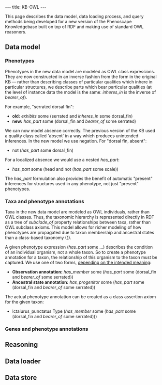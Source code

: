 ---
title: KB-OWL
---

This page describes the data model, data loading process, and query methods being developed for a new version of the Phenoscape Knowledgebase built on top of RDF and making use of standard OWL reasoners.

==Data model==
===Phenotypes===
Phenotypes in the new data model are modeled as OWL class expressions. They are now constructed in an inverse fashion from the form in the original KB — rather than describing classes of particular qualities which inhere in particular structures, we describe parts which bear particular qualities (at the level of instance data the model is the same: ''inheres_in'' is the inverse of ''bearer_of'').

For example, "serrated dorsal fin":
* '''old:''' ''exhibits'' some (serrated and ''inheres_in'' some dorsal_fin)
* '''new:''' ''has_part'' some (dorsal_fin and ''bearer_of'' some serrated)

We can now model absence correctly. The previous version of the KB used a quality class called 'absent' in a way which produces unintended inferences. In the new model we use negation. For "dorsal fin, absent":
* not (''has_part'' some dorsal_fin)

For a localized absence we would use a nested ''has_part'':
* ''has_part'' some (head and not (''has_part'' some scale))

The ''has_part'' formulation also provides the benefit of automatic "present" inferences for structures used in any phenotype, not just "present" phenotypes.

===Taxa and phenotype annotations===
Taxa in the new data model are modeled as OWL individuals, rather than OWL classes. Thus, the taxonomic hierarchy is represented directly in RDF as a tree of ''subclade_of'' property relationships between taxa, rather than OWL subclass axioms. This model allows for richer modeling of how phenotypes are propagated due to taxon membership and ancestral states than a class-based taxonomy ([http://www.mendeley.com/download/public/2280031/4561422715/faae92a74742bc35ceca9b3f5862cb94a4cde61e/dl.pdf]).

A given phenotype expression (''has_part'' some ...) describes the condition of an individual organism, not a whole taxon. So to create a phenotype annotation for a taxon, the relationship of this organism to the taxon must be captured. We use one of two forms, [[Semantics_of_phenotype_annotations|depending on the intended meaning]]:
* '''Observation annotation:''' ''has_member'' some (''has_part'' some (dorsal_fin and ''bearer_of'' some serrated))
* '''Ancestral state annotation:''' ''has_progenitor'' some (''has_part'' some (dorsal_fin and ''bearer_of'' some serrated))

The actual phenotype annotation can be created as a class assertion axiom for the given taxon:
* Ictalurus_punctatus Type (''has_member'' some (''has_part'' some (dorsal_fin and ''bearer_of'' some serrated)))

===Genes and phenotype annotations===

==Reasoning==

==Data loader==

==Data store==